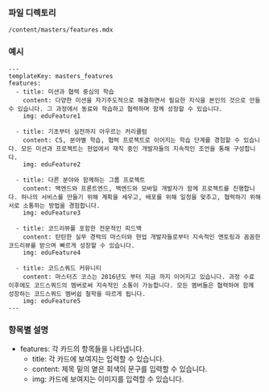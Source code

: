 <!-- Custom-MDX-Documentation.mdx -->

### 파일 디렉토리

`/content/masters/features.mdx`

### 예시

```
---
templateKey: masters_features
features:
  - title: 미션과 협력 중심의 학습
    content: 다양한 미션을 자기주도적으로 해결하면서 필요한 지식을 본인의 것으로 만들 수 있습니다. 그 과정에서 동료와 학습하고 협력하며 함께 성장할 수 있습니다.
    img: eduFeature1

  - title: 기초부터 실전까지 아우르는 커리큘럼
    content: CS, 분야별 학습, 협력 프로젝트로 이어지는 학습 단계를 경험할 수 있습니다. 모든 미션과 프로젝트는 현업에서 재직 중인 개발자들의 지속적인 조언을 통해 구성합니다.
    img: eduFeature2

  - title: 다른 분야와 함께하는 그룹 프로젝트
    content: 백엔드와 프론트엔드, 백엔드와 모바일 개발자가 함께 프로젝트를 진행합니다. 하나의 서비스를 만들기 위해 계획을 세우고, 배포를 위해 일정을 맞추고, 협력하기 위해 서로 소통하는 방법을 경험합니다.
    img: eduFeature3

  - title: 코드리뷰를 포함한 전문적인 피드백
    content: 탄탄한 실무 경력의 마스터와 현업 개발자들로부터 지속적인 멘토링과 꼼꼼한 코드리뷰를 받으며 빠르게 성장할 수 있습니다.
    img: eduFeature4

  - title: 코드스쿼드 커뮤니티
    content: 마스터즈 코스는 2016년도 부터 지금 까지 이어지고 있습니다. 과정 수료 이후에도 코드스쿼드의 멤버로써 지속적인 소통이 가능합니다. 모든 멤버들은 협력하여 함께 성장하는 코드스쿼드 멤버쉽 철학을 따르게 됩니다.
    img: eduFeature5
---

```

### 항목별 설명

- features: 각 카드의 항목들을 나타냅니다.
  - title: 각 카드에 보여지는 입력할 수 있습니다.
  - content: 제목 밑의 옅은 회색의 문구를 입력할 수 있습니다.
  - img: 카드에 보여지는 이미지를 입력할 수 있습니다.
